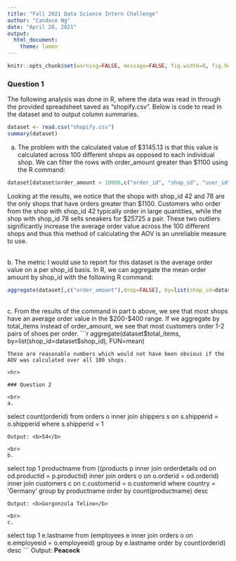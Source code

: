 ```yaml
---
title: "Fall 2021 Data Science Intern Challenge"
author: "Candace Ng"
date: "April 28, 2021"
output: 
  html_document:
    theme: lumen
---
```

  
  ```r
knitr::opts_chunk$set(warning=FALSE, message=FALSE, fig.width=8, fig.height=3)
```

### Question 1
The following analysis was done in R, where the data was read in through the provided spreadsheet saved as “shopify.csv”. Below is code to read in the dataset and to output column summaries. 
```r
dataset <- read.csv("shopify.csv")
summary(dataset)
```

a. The problem with the calculated value of $3145.13 is that this value is calculated across 100 different shops as opposed to each individual shop. We can filter the rows with order_amount greater than $1100 using the R command: 
```r
dataset[dataset$order_amount > 10000,c("order_id", "shop_id", "user_id", "order_amount", "total_items")]
```
Looking at the results, we notice that the shops with shop_id 42 and 78 are the only shops that have orders greater than $1100. Customers who order from the shop with shop_id 42 typically order in large quantities, while the shop with shop_id 78 sells sneakers for $25725 a pair. These two outliers significantly increase the average order value across the 100 different shops and thus this method of calculating the AOV is an unreliable measure to use. 

<br>
b. The metric I would use to report for this dataset is the average order value on a per shop_id basis. In R, we can aggregate the mean order amount by shop_id with the following R command:
```r
aggregate(dataset[,c("order_amount"),drop=FALSE], by=list(shop_id=dataset$shop_id), FUN=mean)
```

<br>
c. From the results of the command in part b above, we see that most shops have an average order value in the $200-$400 range. If we aggregate by total_items instead of order_amount, we see that most customers order 1-2 pairs of shoes per order.
```r
aggregate(dataset$total_items, by=list(shop_id=dataset$shop_id), FUN=mean)
```
These are reasonable numbers which would not have been obvious if the AOV was calculated over all 100 shops.

<hr>

### Question 2

<br>
a. 
```
select count(orderid) 
from orders o 
inner join shippers s on s.shipperid = o.shipperid
where s.shipperid = 1
```
Output: <b>54</b>

<br>
b. 
```
select top 1 productname
from ((products p
inner join orderdetails od on od.productid = p.productid)
inner join orders o on o.orderid = od.orderid)
inner join customers c on c.customerid = o.customerid
where country = 'Germany'
group by productname
order by count(productname) desc
```
Output: <b>Gorgonzola Telino</b>

<br>
c. 
```
select top 1 e.lastname
from (employees e 
inner join orders o on e.employeeid = o.employeeid)
group by e.lastname
order by count(orderid) desc
```
Output: <b>Peacock</b>